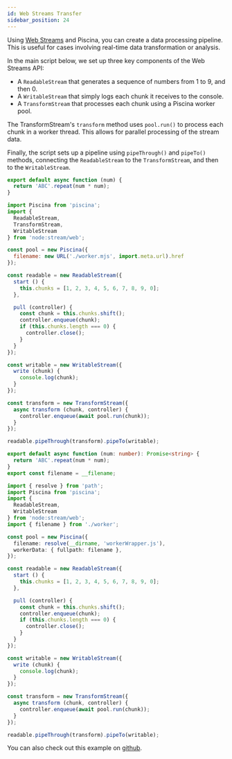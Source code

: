 ```yaml
---
id: Web Streams Transfer
sidebar_position: 24
---
```




Using [Web Streams](https://developer.mozilla.org/en-US/docs/Web/API/Streams_API) and Piscina, you can create a data processing pipeline. This is useful for cases involving real-time data transformation or analysis.

In the main script below, we set up three key components of the Web Streams API:

* A `ReadableStream` that generates a sequence of numbers from 1 to 9, and then 0.
* A `WritableStream` that simply logs each chunk it receives to the console.
* A `TransformStream` that processes each chunk using a Piscina worker pool.

The TransformStream's `transform` method uses `pool.run()` to process each chunk in a worker thread. This allows for parallel processing of the stream data.

Finally, the script sets up a pipeline using `pipeThrough()` and `pipeTo()` methods, connecting the `ReadableStream` to the `TransformStream`, and then to the `WritableStream`.

<Tabs>
<TabItem value="Javascript">

```javascript title="worker.mjs"
export default async function (num) {
  return 'ABC'.repeat(num * num);
}
```

```javascript title="index.mjs"
import Piscina from 'piscina';
import {
  ReadableStream,
  TransformStream,
  WritableStream
} from 'node:stream/web';

const pool = new Piscina({
  filename: new URL('./worker.mjs', import.meta.url).href
});

const readable = new ReadableStream({
  start () {
    this.chunks = [1, 2, 3, 4, 5, 6, 7, 8, 9, 0];
  },

  pull (controller) {
    const chunk = this.chunks.shift();
    controller.enqueue(chunk);
    if (this.chunks.length === 0) {
      controller.close();
    }
  }
});

const writable = new WritableStream({
  write (chunk) {
    console.log(chunk);
  }
});

const transform = new TransformStream({
  async transform (chunk, controller) {
    controller.enqueue(await pool.run(chunk));
  }
});

readable.pipeThrough(transform).pipeTo(writable);
```

</TabItem>
<TabItem value="Typescript">

```typescript title="worker.ts"
export default async function (num: number): Promise<string> {
  return 'ABC'.repeat(num * num);
}
export const filename = __filename;
```

```typescript title="index.ts"
import { resolve } from 'path';
import Piscina from 'piscina';
import {
  ReadableStream,
  WritableStream
} from 'node:stream/web';
import { filename } from './worker';

const pool = new Piscina({
  filename: resolve(__dirname, 'workerWrapper.js'),
  workerData: { fullpath: filename },
});

const readable = new ReadableStream({
  start () {
    this.chunks = [1, 2, 3, 4, 5, 6, 7, 8, 9, 0];
  },

  pull (controller) {
    const chunk = this.chunks.shift();
    controller.enqueue(chunk);
    if (this.chunks.length === 0) {
      controller.close();
    }
  }
});

const writable = new WritableStream({
  write (chunk) {
    console.log(chunk);
  }
});

const transform = new TransformStream({
  async transform (chunk, controller) {
    controller.enqueue(await pool.run(chunk));
  }
});

readable.pipeThrough(transform).pipeTo(writable);
```

<WorkerWrapperComponent/>
</TabItem>
</Tabs>

You can also check out this example on [github](https://github.com/piscinajs/piscina/tree/current/examples/webstreams-transform).